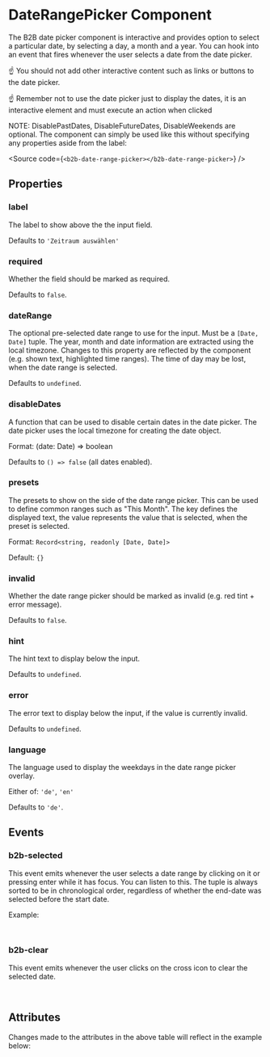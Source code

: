 
<Meta of={DateRangePickerStories} />

# DateRangePicker Component

<Canvas of={DateRangePickerStories.Default} />

The B2B date picker component is interactive and provides option to select a particular date, by selecting a day, a month and a year.
You can hook into an event that fires whenever the user selects a date from the date picker.

☝️ You should not add other interactive content such as links or buttons to the date picker.

☝️ Remember not to use the date picker just to display the dates, it is an interactive element and must execute an action when
clicked

NOTE: DisablePastDates, DisableFutureDates, DisableWeekends are optional. The component can simply be used like this without specifying any properties aside from the label:

<Source code={`<b2b-date-range-picker></b2b-date-range-picker>`} />

## Properties

### label

The label to show above the the input field.

Defaults to `'Zeitraum auswählen'`

### required

Whether the field should be marked as required.

Defaults to `false`.

### dateRange

The optional pre-selected date range to use for the input. Must be a `[Date, Date]` tuple.
The year, month and date information are extracted using the local timezone.
Changes to this property are reflected by the component (e.g. shown text, highlighted time ranges).
The time of day may be lost, when the date range is selected.

Defaults to `undefined`.

### disableDates

A function that can be used to disable certain dates in the date picker.
The date picker uses the local timezone for creating the date object.

Format: (date: Date) => boolean

Defaults to `() => false` (all dates enabled).

### presets

The presets to show on the side of the date range picker. This can be used to define common ranges such as "This Month".
The key defines the displayed text, the value represents the value that is selected, when the preset is selected.

Format: `Record<string, readonly [Date, Date]>`

Default: `{}`

### invalid

Whether the date range picker should be marked as invalid (e.g. red tint + error message).

Defaults to `false`.

### hint

The hint text to display below the input.

Defaults to `undefined`.

### error

The error text to display below the input, if the value is currently invalid.

Defaults to `undefined`.

### language

The language used to display the weekdays in the date range picker overlay.

Either of: `'de'`, `'en'`

Defaults to `'de'`.

## Events

### b2b-selected

This event emits whenever the user selects a date range by clicking on it or pressing enter while it has focus. You can
listen to this.
The tuple is always sorted to be in chronological order, regardless of whether the end-date was selected before the start date.

Example:

```js
event.detail.selected: [new Date(), new Date()]
```

### b2b-clear

This event emits whenever the user clicks on the cross icon to clear the selected date.

<br />

## Attributes

<ArgTypes of={DateRangePickerStories} />
Changes made to the attributes in the above table will reflect in the example
below:
<Primary />
